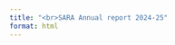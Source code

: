 ```yaml
---
title: "<br>SARA Annual report 2024-25"
format: html
---
```


<script defer class="speakerdeck-embed" data-id="3d7348f33abc49d9830a92d04ae59b33" data-ratio="0.7072446555819477" src="//speakerdeck.com/assets/embed.js"></script>

<br>